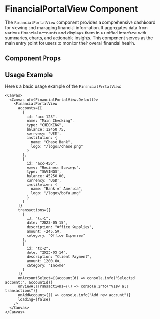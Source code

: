 

<Meta of={FinancialPortalView} />

# FinancialPortalView Component

The `FinancialPortalView` component provides a comprehensive dashboard for viewing and managing financial information. It aggregates data from various financial accounts and displays them in a unified interface with summaries, charts, and actionable insights. This component serves as the main entry point for users to monitor their overall financial health.

## Component Props

<Canvas of={FinancialPortalView.Default} />

<Controls />

## Usage Example

Here's a basic usage example of the `FinancialPortalView`:

```tsx
<Canvas>
  <Canvas of={FinancialPortalView.Default}>
    <FinancialPortalView
      accounts={[
        {
          id: "acc-123",
          name: "Main Checking",
          type: "CHECKING",
          balance: 12450.75,
          currency: "USD",
          institution: {
            name: "Chase Bank",
            logo: "/logos/chase.png"
          }
        },
        {
          id: "acc-456",
          name: "Business Savings",
          type: "SAVINGS",
          balance: 45250.00,
          currency: "USD",
          institution: {
            name: "Bank of America",
            logo: "/logos/bofa.png"
          }
        }
      ]}
      transactions={[
        {
          id: "tx-1",
          date: "2023-05-15",
          description: "Office Supplies",
          amount: -245.50,
          category: "Office Expenses"
        },
        {
          id: "tx-2",
          date: "2023-05-14",
          description: "Client Payment",
          amount: 1200.00,
          category: "Income"
        }
      ]}
      onAccountSelect={(accountId) => console.info("Selected account:", accountId)}
      onViewAllTransactions={() => console.info("View all transactions")}
      onAddAccount={() => console.info("Add new account")}
      loading={false}
    />
  </Canvas>
</Canvas>
``` 